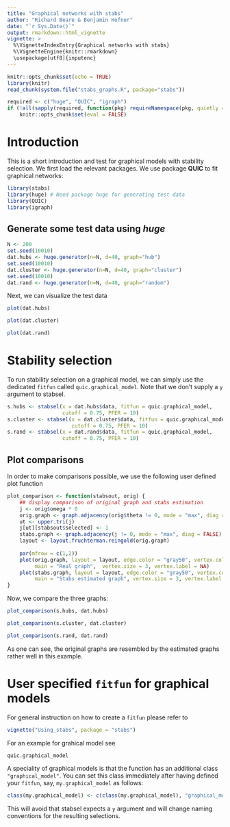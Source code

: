 ```yaml
---
title: "Graphical networks with stabs"
author: "Richard Beare & Benjamin Hofner"
date: "`r Sys.Date()`"
output: rmarkdown::html_vignette
vignette: >
  %\VignetteIndexEntry{Graphical networks with stabs}
  %\VignetteEngine{knitr::rmarkdown}
  \usepackage[utf8]{inputenc}
---
```


```r
knitr::opts_chunk$set(echo = TRUE)
library(knitr)
read_chunk(system.file("stabs_graphs.R", package="stabs"))

required <- c("huge", "QUIC", "igraph")
if (!all(sapply(required, function(pkg) requireNamespace(pkg, quietly = TRUE))))
    knitr::opts_chunk$set(eval = FALSE)
```

# Introduction

This is a short introduction and test for graphical models with stability 
selection. We first load the relevant packages. We use package **QUIC** to
fit graphical networks:
```r
library(stabs)
library(huge) # Need package huge for generating test data
library(QUIC)
library(igraph)
```

## Generate some test data using _huge_
```r
N <- 200
set.seed(10010)
dat.hubs <- huge.generator(n=N, d=40, graph="hub")
set.seed(10010)
dat.cluster <- huge.generator(n=N, d=40, graph="cluster")
set.seed(10010)
dat.rand <- huge.generator(n=N, d=40, graph="random")
```

Next, we can visualize the test data
```r
plot(dat.hubs)
```
```r
plot(dat.cluster)
```
```r
plot(dat.rand)
```

# Stability selection

To run stability selection on a graphical model, we can simply use the dedicated
`fitfun` called `quic.graphical_model`. Note that we don't supply a `y` argument
to stabsel. 
```r
s.hubs <- stabsel(x = dat.hubs$data, fitfun = quic.graphical_model, 
                  cutoff = 0.75, PFER = 10)
s.cluster <- stabsel(x = dat.cluster$data, fitfun = quic.graphical_model, 
                     cutoff = 0.75, PFER = 10)
s.rand <- stabsel(x = dat.rand$data, fitfun = quic.graphical_model, 
                  cutoff = 0.75, PFER = 10)
```

## Plot comparisons

In order to make comparisons possible, we use the following user defined plot 
function
```r
plot_comparison <- function(stabsout, orig) {
    ## display comparison of original graph and stabs estimation
    j <- orig$omega * 0
    orig.graph <- graph.adjacency(orig$theta != 0, mode = "max", diag = FALSE)
    ut <- upper.tri(j)
    j[ut][stabsout$selected] <- 1
    stabs.graph <- graph.adjacency(j != 0, mode = "max", diag = FALSE)
    layout <- layout.fruchterman.reingold(orig.graph)
    
    par(mfrow = c(1,2))
    plot(orig.graph, layout = layout, edge.color = "gray50", vertex.color = 'red', 
         main = "Real graph",  vertex.size = 3, vertex.label = NA)
    plot(stabs.graph, layout = layout, edge.color = "gray50", vertex.color = 'red', 
         main = "Stabs estimated graph", vertex.size = 3, vertex.label = NA)
}
```

Now, we compare the three graphs:
```r
plot_comparison(s.hubs, dat.hubs)
```
```r
plot_comparison(s.cluster, dat.cluster)
```
```r
plot_comparison(s.rand, dat.rand)
```
As one can see, the original graphs are resembled by the estimated
graphs rather well in this example.

# User specified `fitfun` for graphical models

For general instruction on how to create a `fitfun` please refer to 
```r
vignette("Using_stabs", package = "stabs")
```

For an example for grahical model see
```r
quic.graphical_model
```

A speciality of graphical models is that the function has an additional class 
`"graphical_model"`. You can set this class immediately after having defined your
`fitfun`, say, `my.graphical_model` as follows:
```r
class(my.graphical_model) <- c(class(my.graphical_model), "graphical_model")
```
This will avoid that stabsel expects a `y` argument and will change naming
conventions for the resulting selections.
